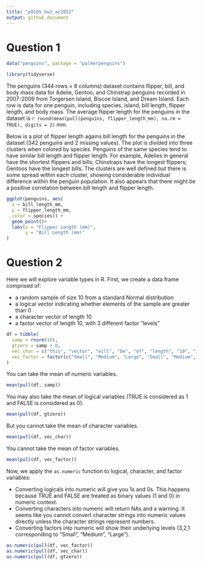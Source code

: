 ```yaml
---
title: "p8105_hw1_az2852"
output: github_document
---
```

# Question 1
```r
data("penguins", package = "palmerpenguins")
```

```r
library(tidyverse)
```

The penguins (344 rows × 8 columns) dataset contains flipper, bill, and body mass data for Adelie, Gentoo, and Chinstrap penguins recorded in 2007-2009 from Torgersen Island, Biscoe Island, and Dream Island. Each row is data for one penguin, including species, island, bill length, flipper length, and body mass. The average flipper length for the penguins in the dataset is `r round(mean(pull(penguins, flipper_length_mm), na.rm = TRUE), digits = 2)` mm.

Below is a plot of flipper length agains bill length for the penguins in the dataset (342 penguins and 2 missing values). The plot is divided into three clusters when colored by species. Penguins of the same species tend to have similar bill length and flipper length. For example, Adelies in general have the shortest flippers and bills; Chinstraps have the longest flippers; Gentoos have the longest bills. The clusters are well defined but there is some spread within each cluster, showing considerable individual difference within the penguin population. It also appears that there might be a positive correlation between bill length and flipper length.
```r
ggplot(penguins, aes(
  x = bill_length_mm,
  y = flipper_length_mm, 
  color = species)) + 
  geom_point()+
  labs(x = "Flipper Length (mm)", 
       y = "Bill Length (mm)" 
)
```

# Question 2
Here we will explore variable types in R.
First, we create a data frame comprised of:

* a random sample of size 10 from a standard Normal distribution
* a logical vector indicating whether elements of the sample are greater than 0
* a character vector of length 10
* a factor vector of length 10, with 3 different factor “levels”
```r
df = tibble(
  samp = rnorm(10),
  gtzero = samp > 0,
  vec_char = c("this", "vector", "will", "be", "of", "length", "10", "isn't", "it", "?"),
  vec_factor = factor(c("Small", "Medium", "Large", "Small", "Medium", "Large", "Small", "Medium", "Large", "Medium")),
)

```
You can take the mean of numeric variables.
```r
mean(pull(df, samp))
```

You may also take the mean of logical variables (TRUE is considered as 1 and FALSE is considered as 0).
```r
mean(pull(df, gtzero))
```
But you cannot take the mean of character variables.
```r
mean(pull(df, vec_char))
```
You cannot take the mean of factor variables.
```r
mean(pull(df, vec_factor))
```
Now, we apply the `as.numeric` function to logical, character, and factor variables:

* Converting logicals into numeric will give you 1s and 0s. This happens because TRUE and FALSE are treated as binary values (1 and 0) in numeric context.
* Converting characters into numeric will return NAs and a warning. It seems like you cannot convert character strings into numeric values directly unless the character strings represent numbers.
* Converting factors into numeric will show their underlying levels (3,2,1 corresponding to "Small", "Medium", "Large").
```r
as.numeric(pull(df, vec_factor))
as.numeric(pull(df, vec_char))
as.numeric(pull(df, gtzero))
```

